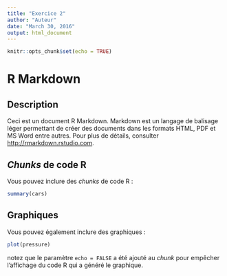 ```yaml
---
title: "Exercice 2"
author: "Auteur"
date: "March 30, 2016"
output: html_document
---
```


```r
knitr::opts_chunk$set(echo = TRUE)
```

# R Markdown

## Description

Ceci est un document R Markdown. Markdown est un langage de balisage léger permettant de créer des documents dans les formats HTML, PDF et MS Word entre autres. Pour plus de détails, consulter <http://rmarkdown.rstudio.com>.

## _Chunks_ de code R

Vous pouvez inclure des _chunks_ de code R :

```r
summary(cars)
```

## Graphiques

Vous pouvez également inclure des graphiques :

```r
plot(pressure)
```

notez que le paramètre `echo = FALSE` a été ajouté au _chunk_ pour empêcher l'affichage du code R qui a généré le graphique.